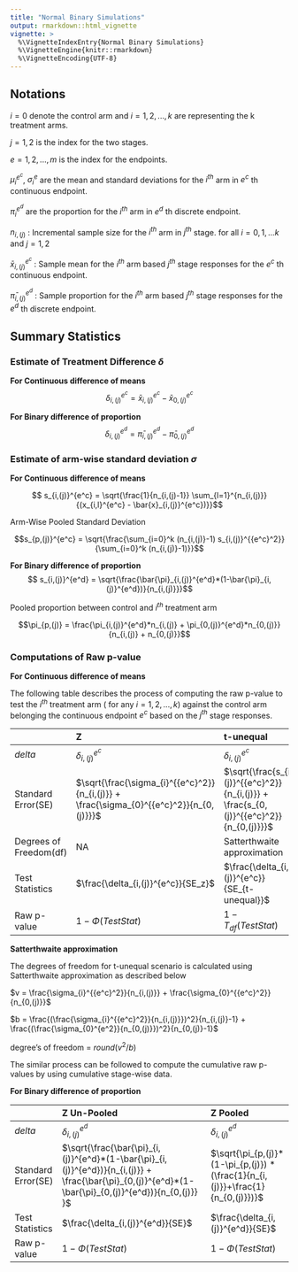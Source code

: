 ```yaml
---
title: "Normal Binary Simulations"
output: rmarkdown::html_vignette
vignette: >
  %\VignetteIndexEntry{Normal Binary Simulations}
  %\VignetteEngine{knitr::rmarkdown}
  %\VignetteEncoding{UTF-8}
---
```


## Notations

$i = 0$ denote the control arm and $i = 1,2,...,k$ are representing the k treatment arms.

$j = 1,2$ is the index for the two stages.

$e = 1,2,...,m$ is the index for the endpoints.

$\mu_{i}^{e^c}$, $\sigma_{i}^e$ are the mean and standard deviations for the $i^{th}$ arm in $e^c$ th continuous endpoint.

$\pi_{i}^{e^d}$ are the proportion for the $i^{th}$ arm in $e^d$ th discrete endpoint.

$n_{i,(j)}$ : Incremental sample size for the $i^{th}$ arm in $j^{th}$ stage. for all $i=0,1,...k$ and $j=1,2$

$\bar{x}_{i,(j)}^{e^c}$ : Sample mean for the $i^{th}$ arm based $j^{th}$ stage responses for the $e^c$ th continuous endpoint.

$\bar{\pi}_{i,(j)}^{e^d}$ : Sample proportion for the $i^{th}$ arm based $j^{th}$ stage responses for the $e^d$ th discrete endpoint.

## Summary Statistics

### Estimate of Treatment Difference $\delta$

**For Continuous difference of means** $$\delta_{i,(j)}^{e^c} = \bar{x}_{i,(j)}^{e^c} - \bar{x}_{0,(j)}^{e^c}$$

**For Binary difference of proportion** $$\delta_{i,(j)}^{e^d} = \bar{\pi}_{i,(j)}^{e^d} - \bar{\pi}_{0,(j)}^{e^d}$$

### Estimate of arm-wise standard deviation $\sigma$

**For Continuous difference of means**

$$ s_{i,(j)}^{e^c} = \sqrt{\frac{1}{n_{i,(j)-1}} \sum_{l=1}^{n_{i,(j)}}{(x_{i,l}^{e^c} - \bar{x}_{i,(j)}^{e^c})}}$$

Arm-Wise Pooled Standard Deviation

$$s_{p,(j)}^{e^c} = \sqrt{\frac{\sum_{i=0}^k (n_{i,(j)}-1) s_{i,(j)}^{{e^c}^2}}{\sum_{i=0}^k (n_{i,(j)}-1)}}$$

**For Binary difference of proportion** $$ s_{i,(j)}^{e^d} = \sqrt{\frac{\bar{\pi}_{i,(j)}^{e^d}*(1-\bar{\pi}_{i,(j)}^{e^d})}{n_{i,(j)}}}$$

Pooled proportion between control and $i^{th}$ treatment arm

$$\pi_{p,(j)} = \frac{\pi_{i,(j)}^{e^d}*n_{i,(j)} + \pi_{0,(j)}^{e^d}*n_{0,(j)}}{n_{i,(j)} + n_{0,(j)}}$$

### Computations of Raw p-value

**For Continuous difference of means**

The following table describes the process of computing the raw p-value to test the $i^{th}$ treatment arm ( for any $i=1,2,...,k$) against the control arm belonging the continuous endpoint $e^c$ based on the $j^{th}$ stage responses.

|                        | Z                                                                                        | t-unequal                                                                              | t-equal                                                          |
|:-----------------------|:-----------------------------------------------------------------------------------------|:---------------------------------------------------------------------------------------|:-----------------------------------------------------------------|
| $delta$                | $\delta_{i,(j)}^{e^c}$                                                                   | $\delta_{i,(j)}^{e^c}$                                                                 | $\delta_{i,(j)}^{e^c}$                                           |
| Standard Error(SE)     | $\sqrt{\frac{\sigma_{i}^{{e^c}^2}}{n_{i,(j)}} + \frac{\sigma_{0}^{{e^c}^2}}{n_{0,(j)}}}$ | $\sqrt{\frac{s_{i,(j)}^{{e^c}^2}}{n_{i,(j)}} + \frac{s_{0,(j)}^{{e^c}^2}}{n_{0,(j)}}}$ | $s_{p}^{{e^c}} \sqrt{\frac{1}{n_{i,(j)}} + \frac{1}{n_{0,(j)}}}$ |
| Degrees of Freedom(df) | NA                                                                                       | Satterthwaite approximation                                                            | $\sum_{i=0}^k(n_{i,(j)}-1)$                                      |
| Test Statistics        | $\frac{\delta_{i,(j)}^{e^c}}{SE_z}$                                                      | $\frac{\delta_{i,(j)}^{e^c}}{SE_{t-unequal}}$                                          | $\frac{\delta_{i,(j)}^{e^c}}{SE_{t-equal}}$                      |
| Raw p-value            | $1-\Phi(Test Stat)$                                                                      | $1-T_{df}(Test Stat)$                                                                  | $1-T_{df}(Test Stat)$                                            |

**Satterthwaite approximation**

The degrees of freedom for t-unequal scenario is calculated using Satterthwaite approximation as described below

$v = \frac{\sigma_{i}^{{e^c}^2}}{n_{i,(j)}} + \frac{\sigma_{0}^{{e^c}^2}}{n_{0,(j)}}$

$b = \frac{(\frac{\sigma_{i}^{{e^c}^2}}{n_{i,(j)}})^2}{n_{i,(j)}-1} + \frac{(\frac{\sigma_{0}^{e^2}}{n_{0,(j)}})^2}{n_{0,(j)}-1}$

degree's of freedom = $round(v^2/b)$

The similar process can be followed to compute the cumulative raw p-values by using cumulative stage-wise data.

**For Binary difference of proportion**

|                    | Z Un-Pooled                                                                                                                                             | Z Pooled                                                                        |
|:-------------------|:--------------------------------------------------------------------------------------------------------------------------------------------------------|:--------------------------------------------------------------------------------|
| $delta$            | $\delta_{i,(j)}^{e^d}$                                                                                                                                  | $\delta_{i,(j)}^{e^d}$                                                          |
| Standard Error(SE) | $\sqrt{\frac{\bar{\pi}_{i,(j)}^{e^d}*(1-\bar{\pi}_{i,(j)}^{e^d})}{n_{i,(j)}} + \frac{\bar{\pi}_{0,(j)}^{e^d}*(1-\bar{\pi}_{0,(j)}^{e^d})}{n_{0,(j)}} }$ | $\sqrt{\pi_{p,(j)}*(1-\pi_{p,(j)}) *(\frac{1}{n_{i,(j)}}+\frac{1}{n_{0,(j)}})}$ |
| Test Statistics    | $\frac{\delta_{i,(j)}^{e^d}}{SE}$                                                                                                                       | $\frac{\delta_{i,(j)}^{e^d}}{SE}$                                               |
| Raw p-value        | $1-\Phi(Test Stat)$                                                                                                                                     | $1-\Phi(Test Stat)$                                                             |
